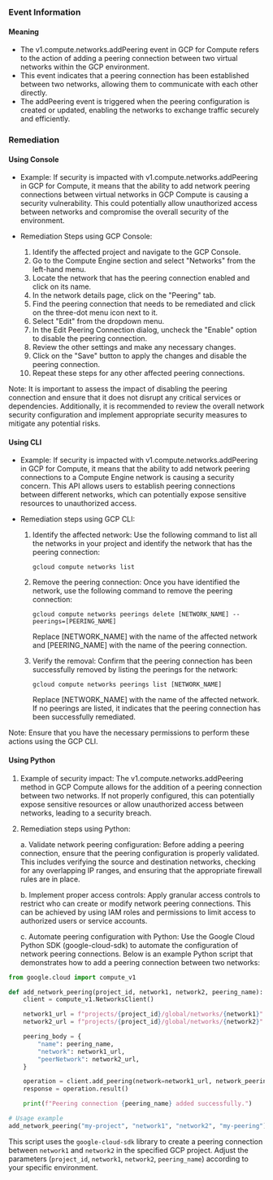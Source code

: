 
### Event Information

#### Meaning

- The v1.compute.networks.addPeering event in GCP for Compute refers to the action of adding a peering connection between two virtual networks within the GCP environment.
- This event indicates that a peering connection has been established between two networks, allowing them to communicate with each other directly.
- The addPeering event is triggered when the peering configuration is created or updated, enabling the networks to exchange traffic securely and efficiently.

### Remediation

#### Using Console

- Example: If security is impacted with v1.compute.networks.addPeering in GCP for Compute, it means that the ability to add network peering connections between virtual networks in GCP Compute is causing a security vulnerability. This could potentially allow unauthorized access between networks and compromise the overall security of the environment.

- Remediation Steps using GCP Console:
  1. Identify the affected project and navigate to the GCP Console.
  2. Go to the Compute Engine section and select "Networks" from the left-hand menu.
  3. Locate the network that has the peering connection enabled and click on its name.
  4. In the network details page, click on the "Peering" tab.
  5. Find the peering connection that needs to be remediated and click on the three-dot menu icon next to it.
  6. Select "Edit" from the dropdown menu.
  7. In the Edit Peering Connection dialog, uncheck the "Enable" option to disable the peering connection.
  8. Review the other settings and make any necessary changes.
  9. Click on the "Save" button to apply the changes and disable the peering connection.
  10. Repeat these steps for any other affected peering connections.

Note: It is important to assess the impact of disabling the peering connection and ensure that it does not disrupt any critical services or dependencies. Additionally, it is recommended to review the overall network security configuration and implement appropriate security measures to mitigate any potential risks.

#### Using CLI

- Example: If security is impacted with v1.compute.networks.addPeering in GCP for Compute, it means that the ability to add network peering connections to a Compute Engine network is causing a security concern. This API allows users to establish peering connections between different networks, which can potentially expose sensitive resources to unauthorized access.

- Remediation steps using GCP CLI:
  1. Identify the affected network: Use the following command to list all the networks in your project and identify the network that has the peering connection:
     ```
     gcloud compute networks list
     ```

  2. Remove the peering connection: Once you have identified the network, use the following command to remove the peering connection:
     ```
     gcloud compute networks peerings delete [NETWORK_NAME] --peerings=[PEERING_NAME]
     ```
     Replace [NETWORK_NAME] with the name of the affected network and [PEERING_NAME] with the name of the peering connection.

  3. Verify the removal: Confirm that the peering connection has been successfully removed by listing the peerings for the network:
     ```
     gcloud compute networks peerings list [NETWORK_NAME]
     ```
     Replace [NETWORK_NAME] with the name of the affected network. If no peerings are listed, it indicates that the peering connection has been successfully remediated.

Note: Ensure that you have the necessary permissions to perform these actions using the GCP CLI.

#### Using Python

1. Example of security impact: The v1.compute.networks.addPeering method in GCP Compute allows for the addition of a peering connection between two networks. If not properly configured, this can potentially expose sensitive resources or allow unauthorized access between networks, leading to a security breach.

2. Remediation steps using Python:

   a. Validate network peering configuration: Before adding a peering connection, ensure that the peering configuration is properly validated. This includes verifying the source and destination networks, checking for any overlapping IP ranges, and ensuring that the appropriate firewall rules are in place.

   b. Implement proper access controls: Apply granular access controls to restrict who can create or modify network peering connections. This can be achieved by using IAM roles and permissions to limit access to authorized users or service accounts.

   c. Automate peering configuration with Python: Use the Google Cloud Python SDK (google-cloud-sdk) to automate the configuration of network peering connections. Below is an example Python script that demonstrates how to add a peering connection between two networks:

```python
from google.cloud import compute_v1

def add_network_peering(project_id, network1, network2, peering_name):
    client = compute_v1.NetworksClient()

    network1_url = f"projects/{project_id}/global/networks/{network1}"
    network2_url = f"projects/{project_id}/global/networks/{network2}"

    peering_body = {
        "name": peering_name,
        "network": network1_url,
        "peerNetwork": network2_url,
    }

    operation = client.add_peering(network=network1_url, network_peering_resource=peering_body)
    response = operation.result()

    print(f"Peering connection {peering_name} added successfully.")

# Usage example
add_network_peering("my-project", "network1", "network2", "my-peering")
```

This script uses the `google-cloud-sdk` library to create a peering connection between `network1` and `network2` in the specified GCP project. Adjust the parameters (`project_id`, `network1`, `network2`, `peering_name`) according to your specific environment.


